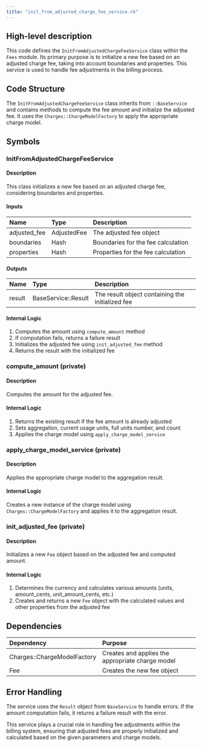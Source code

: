 ```yaml
---
title: "init_from_adjusted_charge_fee_service.rb"
---
```


## High-level description
This code defines the `InitFromAdjustedChargeFeeService` class within the `Fees` module. Its primary purpose is to initialize a new fee based on an adjusted charge fee, taking into account boundaries and properties. This service is used to handle fee adjustments in the billing process.

## Code Structure
The `InitFromAdjustedChargeFeeService` class inherits from `::BaseService` and contains methods to compute the fee amount and initialize the adjusted fee. It uses the `Charges::ChargeModelFactory` to apply the appropriate charge model.

## Symbols

### InitFromAdjustedChargeFeeService
#### Description
This class initializes a new fee based on an adjusted charge fee, considering boundaries and properties.

#### Inputs
| Name | Type | Description |
|:-----|:-----|:------------|
| adjusted_fee | AdjustedFee | The adjusted fee object |
| boundaries | Hash | Boundaries for the fee calculation |
| properties | Hash | Properties for the fee calculation |

#### Outputs
| Name | Type | Description |
|:-----|:-----|:------------|
| result | BaseService::Result | The result object containing the initialized fee |

#### Internal Logic
1. Computes the amount using `compute_amount` method
2. If computation fails, returns a failure result
3. Initializes the adjusted fee using `init_adjusted_fee` method
4. Returns the result with the initialized fee

### compute_amount (private)
#### Description
Computes the amount for the adjusted fee.

#### Internal Logic
1. Returns the existing result if the fee amount is already adjusted
2. Sets aggregation, current usage units, full units number, and count
3. Applies the charge model using `apply_charge_model_service`

### apply_charge_model_service (private)
#### Description
Applies the appropriate charge model to the aggregation result.

#### Internal Logic
Creates a new instance of the charge model using `Charges::ChargeModelFactory` and applies it to the aggregation result.

### init_adjusted_fee (private)
#### Description
Initializes a new `Fee` object based on the adjusted fee and computed amount.

#### Internal Logic
1. Determines the currency and calculates various amounts (units, amount_cents, unit_amount_cents, etc.)
2. Creates and returns a new `Fee` object with the calculated values and other properties from the adjusted fee

## Dependencies
| Dependency | Purpose |
|:-----------|:--------|
| Charges::ChargeModelFactory | Creates and applies the appropriate charge model |
| Fee | Creates the new fee object |

## Error Handling
The service uses the `Result` object from `BaseService` to handle errors. If the amount computation fails, it returns a failure result with the error.

This service plays a crucial role in handling fee adjustments within the billing system, ensuring that adjusted fees are properly initialized and calculated based on the given parameters and charge models.
